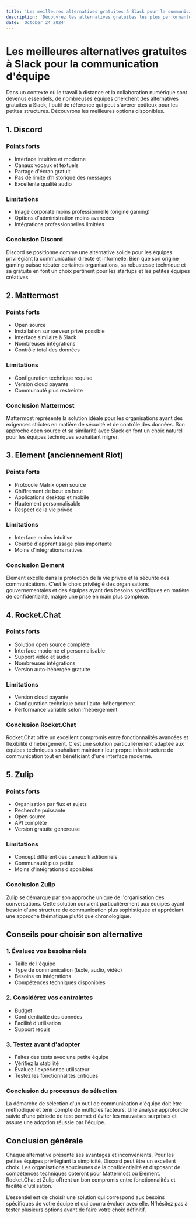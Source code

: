 ```yaml
---
title: 'Les meilleures alternatives gratuites à Slack pour la communication d'équipe'
description: 'Découvrez les alternatives gratuites les plus performantes à Slack pour la communication d'équipe, avec une analyse détaillée de chaque solution.'
date: 'October 24 2024'
---
```


# Les meilleures alternatives gratuites à Slack pour la communication d'équipe

Dans un contexte où le travail à distance et la collaboration numérique sont devenus essentiels, de nombreuses équipes cherchent des alternatives gratuites à Slack, l'outil de référence qui peut s'avérer coûteux pour les petites structures. Découvrons les meilleures options disponibles.

## 1. Discord

### Points forts
- Interface intuitive et moderne
- Canaux vocaux et textuels
- Partage d'écran gratuit
- Pas de limite d'historique des messages
- Excellente qualité audio

### Limitations
- Image corporate moins professionnelle (origine gaming)
- Options d'administration moins avancées
- Intégrations professionnelles limitées

### Conclusion Discord
Discord se positionne comme une alternative solide pour les équipes privilégiant la communication directe et informelle. Bien que son origine gaming puisse rebuter certaines organisations, sa robustesse technique et sa gratuité en font un choix pertinent pour les startups et les petites équipes créatives.

## 2. Mattermost

### Points forts
- Open source
- Installation sur serveur privé possible
- Interface similaire à Slack
- Nombreuses intégrations
- Contrôle total des données

### Limitations
- Configuration technique requise
- Version cloud payante
- Communauté plus restreinte

### Conclusion Mattermost
Mattermost représente la solution idéale pour les organisations ayant des exigences strictes en matière de sécurité et de contrôle des données. Son approche open source et sa similarité avec Slack en font un choix naturel pour les équipes techniques souhaitant migrer.

## 3. Element (anciennement Riot)

### Points forts
- Protocole Matrix open source
- Chiffrement de bout en bout
- Applications desktop et mobile
- Hautement personnalisable
- Respect de la vie privée

### Limitations
- Interface moins intuitive
- Courbe d'apprentissage plus importante
- Moins d'intégrations natives

### Conclusion Element
Element excelle dans la protection de la vie privée et la sécurité des communications. C'est le choix privilégié des organisations gouvernementales et des équipes ayant des besoins spécifiques en matière de confidentialité, malgré une prise en main plus complexe.

## 4. Rocket.Chat

### Points forts
- Solution open source complète
- Interface moderne et personnalisable
- Support vidéo et audio
- Nombreuses intégrations
- Version auto-hébergée gratuite

### Limitations
- Version cloud payante
- Configuration technique pour l'auto-hébergement
- Performance variable selon l'hébergement

### Conclusion Rocket.Chat
Rocket.Chat offre un excellent compromis entre fonctionnalités avancées et flexibilité d'hébergement. C'est une solution particulièrement adaptée aux équipes techniques souhaitant maintenir leur propre infrastructure de communication tout en bénéficiant d'une interface moderne.

## 5. Zulip

### Points forts
- Organisation par flux et sujets
- Recherche puissante
- Open source
- API complète
- Version gratuite généreuse

### Limitations
- Concept différent des canaux traditionnels
- Communauté plus petite
- Moins d'intégrations disponibles

### Conclusion Zulip
Zulip se démarque par son approche unique de l'organisation des conversations. Cette solution convient particulièrement aux équipes ayant besoin d'une structure de communication plus sophistiquée et appréciant une approche thématique plutôt que chronologique.

## Conseils pour choisir son alternative

### 1. Évaluez vos besoins réels
- Taille de l'équipe
- Type de communication (texte, audio, vidéo)
- Besoins en intégrations
- Compétences techniques disponibles

### 2. Considérez vos contraintes
- Budget
- Confidentialité des données
- Facilité d'utilisation
- Support requis

### 3. Testez avant d'adopter
- Faites des tests avec une petite équipe
- Vérifiez la stabilité
- Évaluez l'expérience utilisateur
- Testez les fonctionnalités critiques

### Conclusion du processus de sélection
La démarche de sélection d'un outil de communication d'équipe doit être méthodique et tenir compte de multiples facteurs. Une analyse approfondie suivie d'une période de test permet d'éviter les mauvaises surprises et assure une adoption réussie par l'équipe.

## Conclusion générale

Chaque alternative présente ses avantages et inconvénients. Pour les petites équipes privilégiant la simplicité, Discord peut être un excellent choix. Les organisations soucieuses de la confidentialité et disposant de compétences techniques opteront pour Mattermost ou Element. Rocket.Chat et Zulip offrent un bon compromis entre fonctionnalités et facilité d'utilisation.

L'essentiel est de choisir une solution qui correspond aux besoins spécifiques de votre équipe et qui pourra évoluer avec elle. N'hésitez pas à tester plusieurs options avant de faire votre choix définitif.
